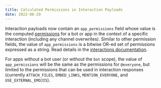 ```yaml
---
title: Calculated Permissions in Interaction Payloads
date: 2022-06-29
---
```


Interaction payloads now contain an `app_permissions` field whose value is the computed [permissions](#DOCS_TOPICS_PERMISSIONS/permissions-bitwise-permission-flags) for a bot or app in the context of a specific interaction (including any channel overwrites). Similar to other permission fields, the value of `app_permissions` is a bitwise OR-ed set of permissions expressed as a string. Read details in the [interactions documentation](#DOCS_INTERACTIONS_RECEIVING_AND_RESPONDING/interaction-object).

For apps without a bot user (or without the `bot` scope), the value of `app_permissions` will be the same as the permissions for `@everyone`, but limited to the permissions that can be used in interaction responses (currently `ATTACH_FILES`, `EMBED_LINKS`, `MENTION_EVERYONE`, and `USE_EXTERNAL_EMOJIS`).
